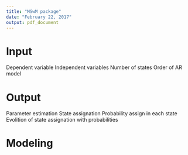 ```yaml
---
title: "MSwM package"
date: "February 22, 2017"
output: pdf_document
---
```


# Input

Dependent variable
Independent variables
Number of states 
Order of AR model


# Output

Parameter estimation
State assignation
Probability assign in each state
Evolition of state assignation with probabilities


# Modeling

